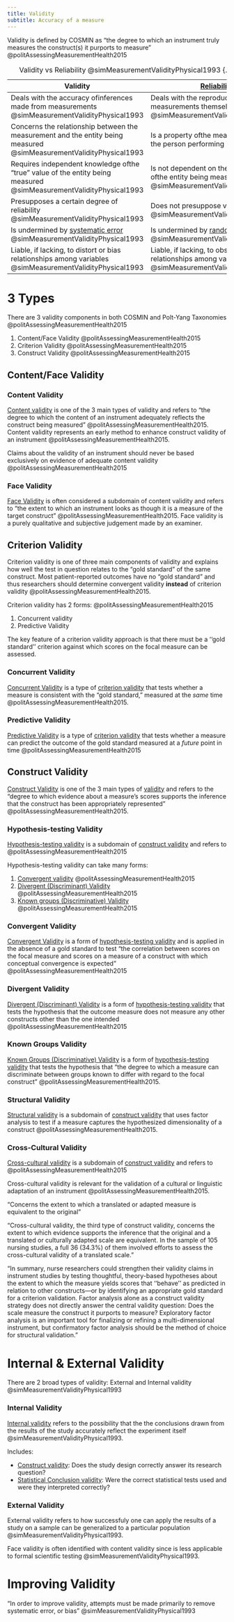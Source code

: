 ```yaml
---
title: Validity
subtitle: Accuracy of a measure
---
```


Validity is defined by COSMIN as "the degree to which an instrument truly measures the construct(s) it purports to measure" @politAssessingMeasurementHealth2015 



| Validity | [Reliability]({{< var ref-reliability.path >}}) |
|-|-|
| Deals with the accuracy ofinferences made from measurements @simMeasurementValidityPhysical1993 | Deals with the reproducibility of measurements themselves @simMeasurementValidityPhysical1993 |
|Concerns the relationship between the measurement and the entity being measured @simMeasurementValidityPhysical1993 | Is a property ofthe measurement (and the person performing it) |
| Requires independent knowledge ofthe "true" value of the entity being measured @simMeasurementValidityPhysical1993 | Is not dependent on the "true" value ofthe entity being measured @simMeasurementValidityPhysical1993 |
| Presupposes a certain degree of reliability @simMeasurementValidityPhysical1993 | Does not presuppose validity @simMeasurementValidityPhysical1993 |
| Is undermined by [systematic error]({{< var ref-error.systematic >}}) @simMeasurementValidityPhysical1993 | Is undermined by [random error]({{< var ref-error.random >}}) @simMeasurementValidityPhysical1993 |
| Liable, if lacking, to distort or bias relationships among variables @simMeasurementValidityPhysical1993 | Liable, if lacking, to obscure relationships among variables @simMeasurementValidityPhysical1993 |
: Validity vs Reliability @simMeasurementValidityPhysical1993 {.striped .hover}


# 3 Types

There are 3 validity components in both COSMIN and Polt-Yang Taxonomies @politAssessingMeasurementHealth2015 

1. Content/Face Validity @politAssessingMeasurementHealth2015 
1. Criterion Validity @politAssessingMeasurementHealth2015 
1. Construct Validity @politAssessingMeasurementHealth2015 


## Content/Face Validity

### Content Validity
[Content validity]({{< var ref-validity.content >}}) is one of the 3 main types of validity and refers to "the degree to which the content of an instrument adequately reflects the construct being measured" @politAssessingMeasurementHealth2015.
Content validity represents an early method to enhance construct validity of an instrument @politAssessingMeasurementHealth2015.

:::{.callout-caution}
Claims about the validity of an instrument should never be based exclusively on evidence of adequate content validity @politAssessingMeasurementHealth2015
:::

### Face Validity
[Face Validity]({{< var ref-validity.face >}}) is often considered a subdomain of content validity and refers to "the extent to which an instrument looks as though it is a measure of the target construct" @politAssessingMeasurementHealth2015. 
Face validity is a purely qualitative and subjective judgement made by an examiner.


## Criterion Validity

Criterion validity is one of three main components of validity and explains how well the test in question relates to the "gold standard" of the same construct.
Most patient-reported outcomes have no "gold standard" and thus researchers should determine convergent validity **instead** of criterion validity @politAssessingMeasurementHealth2015.


Criterion validity has 2 forms: @politAssessingMeasurementHealth2015

1. Concurrent validity
1. Predictive Validity

The key feature of a criterion validity approach is that there must be a ‘‘gold standard’’ criterion against which scores on the focal measure can be assessed. 


:::{layout-ncol="2"}
### Concurrent Validity
[Concurrent Validity]({{< var ref-validity.concurrent >}}) is a type of [criterion validity]({{< var ref-validity.criterion >}}) that tests whether a measure is consistent with the "gold standard," measured at the *same* time @politAssessingMeasurementHealth2015.

### Predictive Validity
[Predictive Validity]({{< var ref-validity.predictive >}}) is a type of [criterion validity]({{< var ref-validity.criterion >}}) that tests whether a measure can predict the outcome of the gold standard  measured at a *future* point in time @politAssessingMeasurementHealth2015
:::

## Construct Validity

[Construct Validity]({{< var ref-validity.construct >}}) is one of the 3 main types of [validity]({{< var ref-validity.path >}}) and refers to the "degree to which evidence about a measure’s scores supports the inference that the construct has been appropriately represented" @politAssessingMeasurementHealth2015.


### Hypothesis-testing Validity
[Hypothesis-testing validity]({{< var ref-validity.hypothesis-testing >}}) is a subdomain of [construct validity]({{< var ref-validity.construct >}}) and refers to @politAssessingMeasurementHealth2015 

Hypothesis-testing validity can take many forms:

1. [Convergent validity]({{< var ref-validity.convergent >}}) @politAssessingMeasurementHealth2015
1. [Divergent (Discriminant) Validity]({{< var ref-validity.divergent >}}) @politAssessingMeasurementHealth2015
1. [Known groups (Discriminative) Validity]({{< var ref-validity.known-groups >}}) @politAssessingMeasurementHealth2015

:::{layout-ncol="3"}
### Convergent Validity
[Convergent Validity]({{< var ref-validity.convergent >}}) is a form of [hypothesis-testing validity]({{< var ref-validity.hypothesis-testing >}}) and is applied in the absence of a gold standard to test "the correlation between scores on the focal measure and scores on a measure of a construct with which conceptual convergence is expected" @politAssessingMeasurementHealth2015

### Divergent Validity
[Divergent (Discriminant) Validity]({{< var ref-validity.divergent >}}) is a form of [hypothesis-testing validity]({{< var ref-validity.hypothesis-testing >}}) that tests the hypothesis that the outcome measure does not measure any other constructs other than the one intended @politAssessingMeasurementHealth2015

### Known Groups Validity
[Known Groups (Discriminative) Validity]({{< var ref-validity.known-groups >}}) is a form of [hypothesis-testing validity]({{< var ref-validity.hypothesis-testing >}}) that tests the hypothesis that "the degree to which a measure can discriminate between groups known to differ with regard to the focal construct" @politAssessingMeasurementHealth2015.

:::

### Structural Validity
[Structural validity]({{< var ref-validity.structural >}}) is a subdomain of [construct validity]({{< var ref-validity.construct >}}) that uses factor analysis to test if a measure captures the hypothesized dimensionality of a construct @politAssessingMeasurementHealth2015. 




### Cross-Cultural Validity
[Cross-cultural validity]({{< var ref-validity.cross-cultural >}}) is a subdomain of [construct validity]({{< var ref-validity.construct >}}) and refers to @politAssessingMeasurementHealth2015 

Cross-cultural validity is relevant for the validation of a cultural or linguistic adaptation of an instrument @politAssessingMeasurementHealth2015. 

"Concerns the extent to which a translated or adapted measure is equivalent to the original"

"Cross-cultural validity, the third type of construct validity, concerns the extent to which evidence supports the inference that the original and a translated or culturally adapted scale are equivalent. In the sample of 105 nursing studies, a full 36 (34.3%) of them involved efforts to assess the cross-cultural validity of a translated scale."

"In summary, nurse researchers could strengthen their validity claims in instrument studies by testing thoughtful, theory-based hypotheses about the extent to which the measure yields scores that ‘‘behave’’ as predicted in relation to other constructs—or by identifying an appropriate gold standard for a criterion validation. Factor analysis alone as a construct validity strategy does not directly answer the central validity question: Does the scale measure the construct it purports to measure? Exploratory factor analysis is an important tool for finalizing or refining a multi-dimensional instrument, but confirmatory factor analysis should be the method of choice for structural validation."

# Internal & External Validity


There are 2 broad types of validity: External and Internal validity @simMeasurementValidityPhysical1993

:::{layout-ncol="2"}

### Internal Validity
[Internal validity]({{< var ref-validity.internal >}}) refers to the possibility that the the conclusions drawn from the results of the study accurately reflect the experiment itself @simMeasurementValidityPhysical1993.

Includes:

- [Construct validity]({{< var ref-validity.construct >}}): Does the study design correctly answer its research question?
- [Statistical Conclusion validity]({{< var ref-validity.statistical-conclusion >}}): Were the correct statistical tests used and were they interpreted correctly?

### External Validity

External validity refers to how successfuly one can apply the results of a study on a sample can be generalized to a particular population @simMeasurementValidityPhysical1993.

:::


:::{.callout-note}
Face validity is often identified with content validity since is less applicable to formal scientific testing @simMeasurementValidityPhysical1993.
:::



# Improving Validity

"In order to improve validity, attempts must be made primarily to remove systematic error, or bias" @simMeasurementValidityPhysical1993
